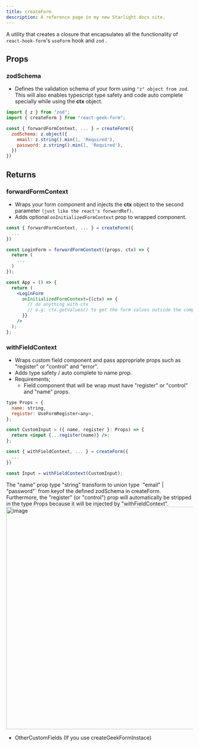 ```yaml
---
title: createForm
description: A reference page in my new Starlight docs site.
---
```



A utility that creates a closure that encapsulates all the functionality of `react-hook-form`'s `useForm` hook and `zod` .

## Props

### zodSchema

- Defines the validation schema of your form using `"z" object from zod`. This will also enables typescript type safety and code auto complete specially while using the **ctx** object.

```jsx
import { z } from "zod";
import { createForm } from "react-geek-form";

const { forwardFormContext, ... } = createForm({
  zodSchema: z.object({
    email: z.string().min(1, 'Required'),
    password: z.string().min(1, 'Required'),
  })
})
```

## Returns

### forwardFormContext

- Wraps your form component and injects the **ctx** object to the second parameter `(just like the react's forwardRef)`.
- Adds optional `onInitializedFormContext` prop to wrapped component.

```jsx
const { forwardFormContext, ... } = createForm({
  ...
})

const LoginForm = forwardFormContext((props, ctx) => {
  return (
    ...
  )
});

const App = () => {
  return (
    <LoginForm
      onInitializedFormContext={(ctx) => {
        // do anything with ctx
        // e.g. ctx.getValues() to get the form values outside the component!
      }}
    />
  );
};
```

### withFieldContext

- Wraps custom field component and pass appropriate props such as "register" or "control" and "error".
- Adds type safety / auto complete to name prop.
- Requirements;
  - Field component that will be wrap must have "register" or "control" and "name" props.

```jsx
type Props = {
  name: string,
  register: UseFormRegister<any>,
};

const CustomInput = ({ name, register }: Props) => {
  return <input {...register(name)} />;
};

const { withFieldContext, ... } = createForm({
  ...
})

const Input = withFieldContext(CustomInput);
```

<Aside type="tip" title="Actual Screenshot">
  The "name" prop type "string" transform to union type `"email" | "password"`
  from keyof the defined zodSchema in createForm. Furthermore, the "register"
  (or "control") prop will automatically be stripped in the type Props because
  it will be injected by "withFieldContext".
  <img
    width="600"
    alt="image"
    src="https://github.com/jcvalino/react-geek-form/assets/67889183/2ec3c524-d59f-4299-932b-2aadd4384954"
  />
</Aside>

- OtherCustomFields (If you use createGeekFormInstace)
